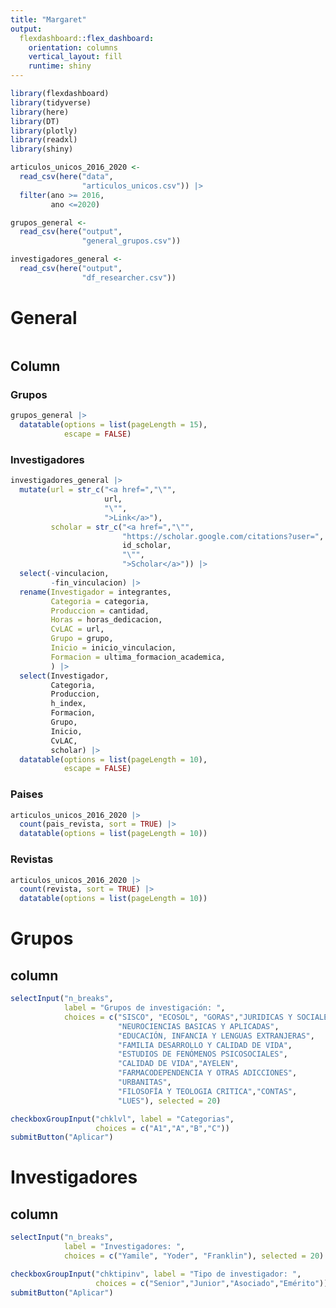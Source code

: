 ```yaml
---
title: "Margaret"
output: 
  flexdashboard::flex_dashboard:
    orientation: columns
    vertical_layout: fill
    runtime: shiny
---
```


```r
library(flexdashboard)
library(tidyverse)
library(here)
library(DT)
library(plotly)
library(readxl)
library(shiny)
```

```r
articulos_unicos_2016_2020 <- 
  read_csv(here("data",
                "articulos_unicos.csv")) |> 
  filter(ano >= 2016,
         ano <=2020)

grupos_general <- 
  read_csv(here("output",
                "general_grupos.csv"))

investigadores_general <- 
  read_csv(here("output", 
                "df_researcher.csv"))
```


# General
```r

```

## Column {.tabset}

### Grupos

```r
grupos_general |> 
  datatable(options = list(pageLength = 15),
            escape = FALSE)
```

### Investigadores

```r
investigadores_general |> 
  mutate(url = str_c("<a href=","\"",
                     url,
                     "\"",
                     ">Link</a>"),
         scholar = str_c("<a href=","\"",
                         "https://scholar.google.com/citations?user=",
                         id_scholar,
                         "\"",
                         ">Scholar</a>")) |>
  select(-vinculacion,
         -fin_vinculacion) |> 
  rename(Investigador = integrantes,
         Categoria = categoria,
         Produccion = cantidad,
         Horas = horas_dedicacion,
         CvLAC = url,
         Grupo = grupo,
         Inicio = inicio_vinculacion,
         Formacion = ultima_formacion_academica,
         ) |> 
  select(Investigador,
         Categoria,
         Produccion,
         h_index,
         Formacion,
         Grupo,
         Inicio,
         CvLAC,
         scholar) |> 
  datatable(options = list(pageLength = 10),
            escape = FALSE)
```

### Paises
```r
articulos_unicos_2016_2020 |> 
  count(pais_revista, sort = TRUE) |> 
  datatable(options = list(pageLength = 10))
```
### Revistas
```r
articulos_unicos_2016_2020 |> 
  count(revista, sort = TRUE) |> 
  datatable(options = list(pageLength = 10))
```
# Grupos

## column {.sidebar}
```r
selectInput("n_breaks",
            label = "Grupos de investigación: ",
            choices = c("SISCO", "ECOSOL", "GORAS","JURIDICAS Y SOCIALES",
                        "NEUROCIENCIAS BASICAS Y APLICADAS",
                        "EDUCACIÓN, INFANCIA Y LENGUAS EXTRANJERAS",
                        "FAMILIA DESARROLLO Y CALIDAD DE VIDA",
                        "ESTUDIOS DE FENÓMENOS PSICOSOCIALES",
                        "CALIDAD DE VIDA","AYELEN",
                        "FARMACODEPENDENCIA Y OTRAS ADICCIONES",
                        "URBANITAS",
                        "FILOSOFÍA Y TEOLOGIA CRITICA","CONTAS",
                        "LUES"), selected = 20)

checkboxGroupInput("chklvl", label = "Categorias",
                   choices = c("A1","A","B","C"))
submitButton("Aplicar")
```

# Investigadores

## column{.sidebar}
```r
selectInput("n_breaks",
            label = "Investigadores: ",
            choices = c("Yamile", "Yoder", "Franklin"), selected = 20)

checkboxGroupInput("chktipinv", label = "Tipo de investigador: ",
                   choices = c("Senior","Junior","Asociado","Emérito"))
submitButton("Aplicar")
```

